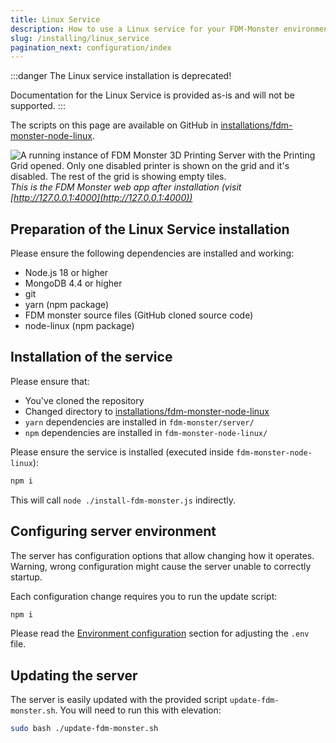 ```yaml
---
title: Linux Service
description: How to use a Linux service for your FDM-Monster environment (deprecated)
slug: /installing/linux_service
pagination_next: configuration/index
---
```


:::danger
The Linux service installation is deprecated!

Documentation for the Linux Service is provided as-is and will not be supported.
:::

The scripts on this page are available on GitHub in [installations/fdm-monster-node-linux](https://github.com/fdm-monster/fdm-monster/tree/main/installations/fdm-monster-node-linux).

![A running instance of FDM Monster 3D Printing Server with the Printing Grid opened.
Only one disabled printer is shown on the grid and it's disabled.
The rest of the grid is showing empty tiles.](../images/server-running.png)
*This is the FDM Monster web app after installation (visit [http://127.0.0.1:4000](http://127.0.0.1:4000))*

## Preparation of the Linux Service installation

Please ensure the following dependencies are installed and working:

- Node.js 18 or higher
- MongoDB 4.4 or higher
- git
- yarn (npm package)
- FDM monster source files (GitHub cloned source code)
- node-linux (npm package)

## Installation of the service

Please ensure that:

- You've cloned the repository
- Changed directory to [installations/fdm-monster-node-linux](https://github.com/fdm-monster/fdm-monster/tree/main/installations/fdm-monster-node-linux)
- `yarn` dependencies are installed in `fdm-monster/server/`
- `npm` dependencies are installed in `fdm-monster-node-linux/`

Please ensure the service is installed (executed inside `fdm-monster-node-linux`):

```bash
npm i
```

This will call `node ./install-fdm-monster.js` indirectly.

## Configuring server environment

The server has configuration options that allow changing how it operates. Warning, wrong configuration might cause the
server unable to correctly startup.

Each configuration change requires you to run the update script:

```bash
npm i
```

Please read the [Environment configuration](../configuration/preconfiguration.mdx) section for adjusting the `.env` file.

## Updating the server

The server is easily updated with the provided script `update-fdm-monster.sh`.
You will need to run this with elevation:

```bash
sudo bash ./update-fdm-monster.sh
```
